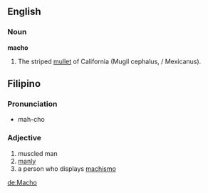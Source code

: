 ==English==
===Noun===
'''macho'''
#The striped [[mullet]] of California (Mugil cephalus, / Mexicanus).

==Filipino==
===Pronunciation===
*mah-cho

===Adjective===
#muscled man
#[[manly]]
#a person who displays [[machismo]]
[[de:Macho]]